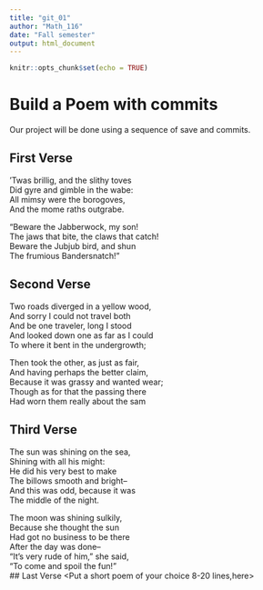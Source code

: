 ---
title: "git_01"
author: "Math_116"
date: "Fall semester"
output: html_document
---

```{r setup, include=FALSE}
knitr::opts_chunk$set(echo = TRUE)
```
# Build a Poem with commits
Our project will be done using a sequence of save and commits.

## First Verse 
<Put the first two verses of Jabberwocky by Lewis Carrol in this section>
’Twas brillig, and the slithy toves   
 Did gyre and gimble in the wabe:   
 All mimsy were the borogoves,   
 And the mome raths outgrabe.   

“Beware the Jabberwock, my son!   
 The jaws that bite, the claws that catch!   
 Beware the Jubjub bird, and shun   
 The frumious Bandersnatch!”   

## Second Verse
<Put the first two verses of The Road Not Taken by Robert Frost here>
Two roads diverged in a yellow wood,  
And sorry I could not travel both  
And be one traveler, long I stood  
And looked down one as far as I could  
To where it bent in the undergrowth;  

Then took the other, as just as fair,  
And having perhaps the better claim,  
Because it was grassy and wanted wear;  
Though as for that the passing there  
Had worn them really about the sam  

## Third Verse
<Put the first two verses of The Walrus and the Carpenter here>
The sun was shining on the sea,  
Shining with all his might:  
He did his very best to make  
The billows smooth and bright--  
And this was odd, because it was  
The middle of the night.  

The moon was shining sulkily,  
Because she thought the sun  
Had got no business to be there  
After the day was done--  
"It's very rude of him," she said,  
"To come and spoil the fun!"  
## Last Verse
<Put a short poem of your choice 8-20 lines,here>
